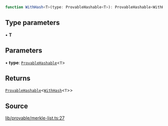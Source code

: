 ```ts
function WithHash<T>(type: ProvableHashable<T>): ProvableHashable<WithHash<T>>
```

## Type parameters

• **T**

## Parameters

• **type**: [`ProvableHashable`](../type-aliases/ProvableHashable.mdx)\<`T`\>

## Returns

[`ProvableHashable`](../type-aliases/ProvableHashable.mdx)\<[`WithHash`](../type-aliases/WithHash.mdx)\<`T`\>\>

## Source

[lib/provable/merkle-list.ts:27](https://github.com/o1-labs/o1js/blob/081e48fe103a96db7083cdaea72a409cca3182c3/src/lib/provable/merkle-list.ts#L27)
